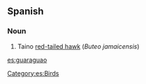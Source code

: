 ==Spanish==

===Noun===
{{es-noun-m}}

# Taino [[w:red-tailed hawk|red-tailed hawk]] (''Buteo jamaicensis'')

[[Category:es:Birds]]

[[es:guaraguao]]